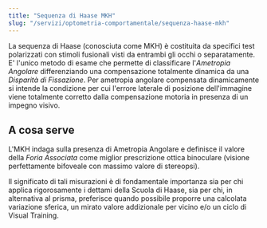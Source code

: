 ```yaml
---
title: "Sequenza di Haase MKH"
slug: "/servizi/optometria-comportamentale/sequenza-haase-mkh"
---
```


La sequenza di Haase (conosciuta come MKH) è costituita da specifici test polarizzati con stimoli fusionali visti da entrambi gli occhi o separatamente. E' l'unico metodo di esame che permette di classificare l'<span rel="tooltip" data-title="L'Ametropia Angolare rappresenta uno stato della normale visione binoculare (associata alla fusione e non dissociata ad esempio dai prismi) nella quale la posizione di vergenza non coincide con la posizione di ortoforia, pur essendoci visione singola.">_Ametropia Angolare_</span> differenziando una compensazione totalmente dinamica da una <span rel="tooltip" data-title="Per Disparità di Fissazione si intende lo stato della visione binoculare singola il cui punto di fissazione viene riprodotto con una disparità retinica all'interno della relativa area di Panum. Questo significa che il centro di fusione non è più la fovea, pur essendo sempre all'interno dell'area di Panum.">_Disparità di Fissazione_</span>. Per ametropia angolare compensata dinamicamente si intende la condizione per cui l'errore laterale di posizione dell'immagine viene totalmente corretto dalla compensazione motoria in presenza di un impegno visivo.

## A cosa serve

L'MKH indaga sulla presenza di Ametropia Angolare e definisce il valore della <span rel="tooltip" data-title="La Foria Associata è il valore prismatico che rileviamo (e il suo valore può differire dal valore dell'angolo di DF tradotto in dp) in quanto offre alla componente sensoriale i prismi compensano parte della componente motoria.">_Foria Associata_</span> come miglior prescrizione ottica binoculare (visione perfettamente bifoveale con massimo valore di stereopsi).

Il significato di tali misurazioni è di fondamentale importanza sia per chi applica rigorosamente i dettami della Scuola di Haase, sia per chi, in alternativa al prisma, preferisce quando possibile proporre una calcolata variazione sferica, un mirato valore addizionale per vicino e/o un ciclo di Visual Training.
